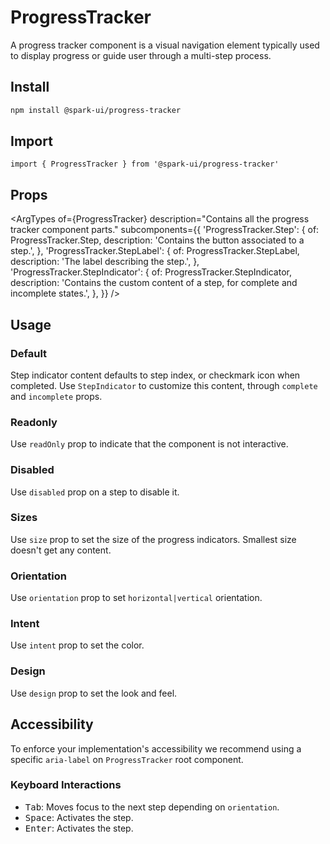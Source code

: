 


<Meta of={stories} />

# ProgressTracker

A progress tracker component is a visual navigation element typically used to display progress or guide user through a multi-step process.

## Install

```sh
npm install @spark-ui/progress-tracker
```

## Import

```tsx
import { ProgressTracker } from '@spark-ui/progress-tracker'
```

## Props

<ArgTypes
  of={ProgressTracker}
  description="Contains all the progress tracker component parts."
  subcomponents={{
    'ProgressTracker.Step': {
      of: ProgressTracker.Step,
      description: 'Contains the button associated to a step.',
    },
    'ProgressTracker.StepLabel': {
      of: ProgressTracker.StepLabel,
      description: 'The label describing the step.',
    },
    'ProgressTracker.StepIndicator': {
      of: ProgressTracker.StepIndicator,
      description: 'Contains the custom content of a step, for complete and incomplete states.',
    },
  }}
/>

## Usage

### Default

Step indicator content defaults to step index, or checkmark icon when completed. Use `StepIndicator` to customize this content, through `complete` and `incomplete` props.

<Canvas of={stories.Default} />

### Readonly

Use `readOnly` prop to indicate that the component is not interactive.

<Canvas of={stories.Readonly} />

### Disabled

Use `disabled` prop on a step to disable it.

<Canvas of={stories.Disabled} />

### Sizes

Use `size` prop to set the size of the progress indicators. Smallest size doesn't get any content.

<Canvas of={stories.Size} />

### Orientation

Use `orientation` prop to set `horizontal|vertical` orientation.

<Canvas of={stories.Orientation} />

### Intent

Use `intent` prop to set the color.

### Design

Use `design` prop to set the look and feel.

## Accessibility

To enforce your implementation's accessibility we recommend using a specific `aria-label` on `ProgressTracker` root component.

### Keyboard Interactions

- <Kbd>Tab</Kbd>: Moves focus to the next step depending on `orientation`.
- <Kbd>Space</Kbd>: Activates the step.
- <Kbd>Enter</Kbd>: Activates the step.
